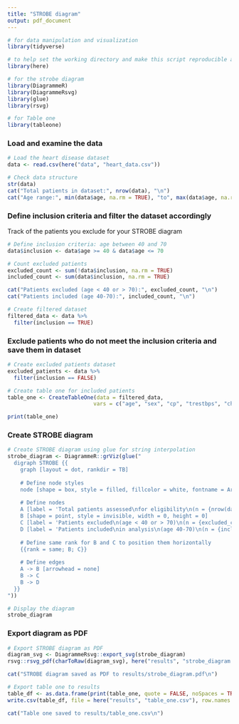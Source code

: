 ```yaml
---
title: "STROBE diagram"
output: pdf_document
---
```


```r
# for data manipulation and visualization
library(tidyverse)

# to help set the working directory and make this script reproducible across different machines
library(here)

# for the strobe diagram
library(DiagrammeR)
library(DiagrammeRsvg) 
library(glue)
library(rsvg)

# for Table one
library(tableone) 
```


### Load and examine the data
```r
# Load the heart disease dataset
data <- read.csv(here("data", "heart_data.csv"))

# Check data structure
str(data)
cat("Total patients in dataset:", nrow(data), "\n")
cat("Age range:", min(data$age, na.rm = TRUE), "to", max(data$age, na.rm = TRUE), "\n")
```

### Define inclusion criteria and filter the dataset accordingly
Track of the patients you exclude for your STROBE diagram
```r
# Define inclusion criteria: age between 40 and 70
data$inclusion <- data$age >= 40 & data$age <= 70

# Count excluded patients
excluded_count <- sum(!data$inclusion, na.rm = TRUE)
included_count <- sum(data$inclusion, na.rm = TRUE)

cat("Patients excluded (age < 40 or > 70):", excluded_count, "\n")
cat("Patients included (age 40-70):", included_count, "\n")

# Create filtered dataset
filtered_data <- data %>%
  filter(inclusion == TRUE)
```


### Exclude patients who do not meet the inclusion criteria and save them in dataset

```r
# Create excluded patients dataset
excluded_patients <- data %>%
  filter(inclusion == FALSE)

# Create table one for included patients
table_one <- CreateTableOne(data = filtered_data, 
                           vars = c("age", "sex", "cp", "trestbps", "chol", "fbs", "restecg", "thalach", "exang", "oldpeak", "slope", "ca", "thal", "num"))

print(table_one)
```

### Create STROBE diagram
```r
# Create STROBE diagram using glue for string interpolation
strobe_diagram <- DiagrammeR::grViz(glue("
  digraph STROBE {{
    graph [layout = dot, rankdir = TB]
    
    # Define node styles
    node [shape = box, style = filled, fillcolor = white, fontname = Arial]
    
    # Define nodes
    A [label = 'Total patients assessed\nfor eligibility\n(n = {nrow(data)})']
    B [shape = point, style = invisible, width = 0, height = 0]
    C [label = 'Patients excluded\n(age < 40 or > 70)\n(n = {excluded_count})', fillcolor = lightcoral]
    D [label = 'Patients included\nin analysis\n(age 40-70)\n(n = {included_count})', fillcolor = lightblue]
    
    # Define same rank for B and C to position them horizontally
    {{rank = same; B; C}}
    
    # Define edges
    A -> B [arrowhead = none] 
    B -> C 
    B -> D 
  }}
"))

# Display the diagram
strobe_diagram
```


### Export diagram as PDF
```r
# Export STROBE diagram as PDF
diagram_svg <- DiagrammeRsvg::export_svg(strobe_diagram)
rsvg::rsvg_pdf(charToRaw(diagram_svg), here("results", "strobe_diagram.pdf"))

cat("STROBE diagram saved as PDF to results/strobe_diagram.pdf\n")
```


```r
# Export table one to results
table_df <- as.data.frame(print(table_one, quote = FALSE, noSpaces = TRUE))
write.csv(table_df, file = here("results", "table_one.csv"), row.names = TRUE)

cat("Table one saved to results/table_one.csv\n")
```